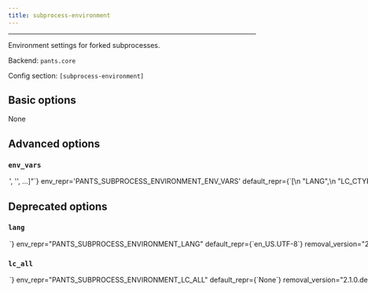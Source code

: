 ```yaml
---
title: subprocess-environment
---
```



---

Environment settings for forked subprocesses.

Backend: <span className="color--primary">`pants.core`</span>

Config section: <span className="color--primary">`[subprocess-environment]`</span>

<span className={styles.options}>

## Basic options

None

## Advanced options

### `env_vars`

<Option
  cli_repr={`--subprocess-environment-env-vars="['<str>', '<str>', ...]"`}
  env_repr='PANTS_SUBPROCESS_ENVIRONMENT_ENV_VARS'
  default_repr={`[\n  "LANG",\n  "LC_CTYPE",\n  "LC_ALL"\n]`}
>
Environment variables to set for process invocations. Entries are either strings in the form `ENV_VAR=value` to set an explicit value; or just `ENV_VAR` to copy the value from Pants&#x27;s own environment.

Each ENV_VAR must be one of `LANG`, `LC_CTYPE`, `LC_ALL`, `http_proxy`, `https_proxy`, `ftp_proxy`, `all_proxy`, `no_proxy`, `HTTP_PROXY`, `HTTPS_PROXY`, `FTP_PROXY`, `ALL_PROXY`, `NO_PROXY`, `REQUESTS_CA_BUNDLE`.

</Option>

## Deprecated options

### `lang`

<Option
  cli_repr={`--subprocess-environment-lang=<str>`}
  env_repr="PANTS_SUBPROCESS_ENVIRONMENT_LANG"
  default_repr={`en_US.UTF-8`}
  removal_version="2.1.0.dev0"
  removal_hint={"Use the env_vars option in this scope instead."}
>
  Override the `LANG` environment variable for any forked subprocesses.
</Option>

### `lc_all`

<Option
  cli_repr={`--subprocess-environment-lc-all=<str>`}
  env_repr="PANTS_SUBPROCESS_ENVIRONMENT_LC_ALL"
  default_repr={`None`}
  removal_version="2.1.0.dev0"
  removal_hint={"Use the env_vars option in this scope instead."}
>
  Override the `LC_ALL` environment variable for any forked subprocesses.
</Option>

</span>

